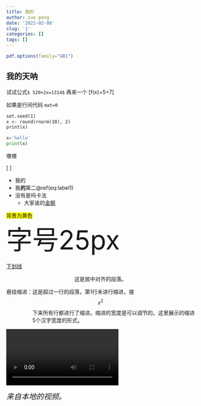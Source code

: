 ```yaml
---
title: 我的
author: zuo peng
date: '2022-02-08'
slug: '1'
categories: []
tags: []
---
```

```r
pdf.options(family="GB1")
```
## 我的天呐

试试公式`$ 520+2x=1314$` 再来一个 \[f(x)=5+7\]


如果是行间代码 ` mat=0 ` 

```latex
set.seed(1)
x <- round(rnorm(10), 2)
print(x)
```

```python
x='hello'
print(x)
```
嗷嗷

\[\begin{equation}
s^2+\int_0^2x^2dx=0
(\#eq:label1)
\end{equation}
\]

- 我的
- 我**的**第二\@ref(eq:label1)
- 没有是吗卡法
  - 大家诶的[金额](https://www.rstudio.com) 

<span style="background-color:yellow;">背景为黄色</span>  
<span style="font-size:70px;">字号25px</span>

<p style="text-decoration: underline;">下划线</p>

<p style="text-align:center;">
这是居中对齐的段落。
</p>

<p style="text-indent:-5em;padding-left:5em;">
悬挂缩进：这是超过一行的段落，第1行未进行缩进，接 $$x^2$$下来所有行都进行了缩进。缩进的宽度是可以调节的。这里展示的缩进5个汉字宽度的形式。
</p>

<video controls>
  <source src="images/video-example.mp4" type="video/mp4">
</video>

<span style="font-size:20px;"> *来自本地的视频。*</span>




